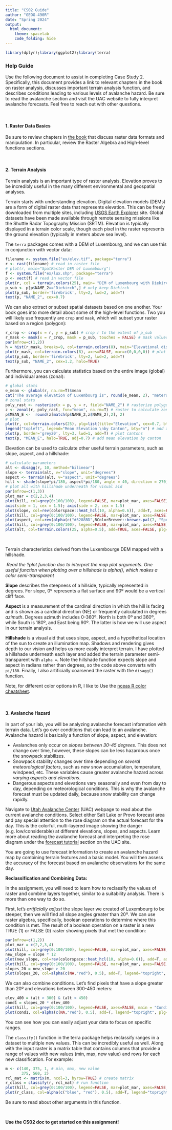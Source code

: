 ```yaml
---
title: "CS02 Guide"
author: "GEOG-490R"
date: "Spring 2024"
output: 
  html_document:
    theme: spacelab
    code_folding: hide
---
```


```r
library(dplyr);library(ggplot2);library(terra)
```

### Help Guide

Use the following document to assist in completing Case Study 2. Specifically, this document provides a link to relevant chapters in the book on raster analysis, discusses important terrain analysis function, and describes conditions leading to various levels of avalanche hazard. Be sure to read the avalanche section and visit the UAC website to fully interpret avalanche forecasts. Feel free to reach out with other questions.

\

#### 1. Raster Data Basics

Be sure to review chapters in [the book](https://rspatial.org/spatial/8-rastermanip.html#) that discuss raster data formats and manipulation. In particular, review the Raster Algebra and High-level functions sections.

\

#### 2. Terrain Analysis

Terrain analysis is an important type of raster analysis. Elevation proves to be incredibly useful in the many different environmental and geospatial analyses.

Terrain starts with understanding elevation. Digital elevation models (DEMs) are a form of digital raster data that represents elevation. This can be freely downloaded from multiple sites, including [USGS Earth Explorer](https://earthexplorer.usgs.gov/) site. Global datasets have been made available through remote sensing missions like the Shuttle Radar Topography Mission (SRTM). Elevation is typically displayed in a terrain color scale, though each pixel in the raster represents the ground elevation (typically in meters above sea level).

The `terra` packages comes with a DEM of Luxembourg, and we can use this in conjunction with vector data: 

```r
filename <- system.file("ex/elev.tif", package="terra")
r <- rast(filename) # read in raster file
# plot(r, main="SpatRaster DEM of Luxembourg")
f <- system.file("ex/lux.shp", package="terra")
p <- vect(f) # read in vector file
plot(r, col = terrain.colors(25), main= "DEM of Luxembourg with Diekirch outlined",plg=list(title="Elevation", cex=0.7, bty="o")) # plot
p_sub <- p[p$NAME_2=="Diekirch",] # only keep Diekirck
plot(p_sub, border='firebrick', lty=2, lwd=2, add=T)
text(p, "NAME_2", cex=0.7)
```

We can also extract or subset spatial datasets based on one another. Your book goes into more detail about some of the high-level functions. Two you will likely use frequently are `crop` and `mask`, which will subset your raster based on a region (polygon):

```r
r_crop <- crop(x = r, y = p_sub) # crop r to the extent of p_sub
r_mask <- mask(x = r_crop, mask = p_sub, touches = FALSE) # mask values outside of polygon
par(mfrow=c(1,2))
h = hist(r_mask, breaks=9, col=terrain.colors(8), main="Elevational distribution", xlab="Elevation (m)") # create histogram of elevation
plot(r_mask, col=terrain.colors(8), axes=FALSE, mar=c(0,0,0,0)) # plot subset of r
plot(p_sub, border='firebrick', lty=2, lwd=2, add=T)
text(p_sub, "NAME_2", cex=1.2, halo=TRUE)
```

Furthermore, you can calculate statistics based on the entire image (global) and individual areas (zonal):

```r
# global stats
e_mean <- global(r, na.rm=T)$mean
cat("The average elevation of Luxembourg is", round(e_mean, 2), "meters above sea level")
# zonal stats
poly_rast <- rasterize(x = p, y = r, field="NAME_2") # rasterize polygon based on unique variables
z <- zonal(r, poly_rast, fun="mean", na.rm=T) # raster to calculate zonal statistics
p$MEAN_E <-  round(z[match(p$NAME_2,z$NAME_2),2], 2)
# plot
plot(r, col=terrain.colors(25), plg=list(title="Elevation", cex=0.7, bty="o", pos=4), mar=c(2,0,2,3.5), axes=F) # plot
legend("topleft", legend="Mean Elevation \nby Canton", bty="n") # add a description
plot(p, border='grey20', lty=3, lwd=1, add=T) # plot cantons
text(p, "MEAN_E", halo=TRUE, adj=0.7) # add mean elevation by canton
```

Elevation can be used to calculate other useful terrain parameters, such as slope, aspect, and a hillshade:

```r
# calculate parameters
alt <- disagg(r, 10, method="bilinear")
slope <- terrain(alt, v="slope", unit="degrees")
aspect <- terrain(alt, v="aspect", unit="degrees")
hill <- shade(slope*pi/180, aspect*pi/180, angle = 40, direction = 270)  # hillshade in radians (pi/180)
# plot all with hillshade underneath for visual aid
par(mfrow=c(1,3))
plot_mar = c(2,2,3,4)
plot(hill, col=grey(0:100/100), legend=FALSE, mar=plot_mar, axes=FALSE)
axis(side = 1, cex = 1.5); axis(side = 2, cex = 1.5)
plot(slope, col=rev(colorspace::heat_hcl(10, alpha=0.6)), add=T, axes=FALSE, plg=list(title="Slope", cex=0.8, bty="o"))
plot(hill, col=grey(0:100/100), legend=FALSE, mar=plot_mar, axes=FALSE); axis(side = 1, cex = 1.5)
plot(aspect, col=rev(alpha(c("#3288BD",RColorBrewer::brewer.pal(7, "Spectral")), 0.7)), add=T, axes=FALSE, plg=list(title="Aspect", cex=0.6, bty="o"))
plot(hill, col=grey(0:100/100), legend=FALSE, mar=plot_mar, axes=FALSE); axis(side = 1, cex = 1.5)
plot(alt, col=terrain.colors(25, alpha=0.5), add=TRUE, axes=FALSE, plg=list(title="Elevation", cex=0.8, bty="o"))
```

\

Terrain characteristics derived from the Luxembourge DEM mapped with a hillshade.

|  *Read the ?plot function doc to interpret the map plot arguments. One useful function when plotting over a hillshade is alpha(), which makes a color semi-transparent*

**Slope** describes the steepness of a hillside, typically represented in degrees. For slope, 0º represents a flat surface and 90º would be a vertical cliff face.

**Aspect** is a measurement of the cardinal direction in which the hill is facing and is shown as a cardinal direction (NE) or frequently calculated in degrees *azimuth*. Degrees azimuth includes 0-360º. North is both 0º and 360º, while South is 180º, and East being 90º. The latter is how we will use aspect in our terrain analysis.

**Hillshade** is a visual aid that uses slope, aspect, and a hypothetical location of the sun to create an illumination map. Shadows and rendering gives depth to our vision and helps us more easily interpret terrain. I have plotted a hillshade underneath each layer and added the terrain parameter semi-transparent with `alpha =`. Note the hillshade function expects slope and aspect in radians rather than degrees, so the code above converts with `pi/180`. Finally, I also artificially coarsened the raster with the `disagg()` function.

Note, for different color options in R, I like to Use the [nceas R color cheatsheet](https://www.nceas.ucsb.edu/sites/default/files/2020-04/colorPaletteCheatsheet.pdf).

\

#### 3. Avalanche Hazard

In part of your lab, you will be analyzing avalanche forecast information with terrain data. Let's go over conditions that can lead to an avalanche. Avalanche hazard is basically a function of slope, aspect, and elevation:

- Avalanches only occur on *slopes between 30-45 degrees*. This does not change over time, however, these slopes can be less hazardous once the snowpack stabilizes.
- Snowpack stability changes over time depending on *several meteorological factors*, such as new snow accumulation, temperature, windpeed, etc. These variables cause greater avalanche hazard across *varying aspects and elevations*. 
- Dangerous aspects and elevations vary seasonally and even from day to day, depending on meteorological conditions. This is why the avalanche forecast must be updated daily, because snow stability can change rapidly.

Navigate to [Utah Avalanche Center](https://utahavalanchecenter.org/) (UAC) webpage to read about the current avalanche conditions. Select either Salt Lake or Provo forecast area and pay special attention to the rose diagram on the actual forecast for the day. This is the colorful, multi-layered image showing the danger (e.g. low/considerable) at different elevations, slopes, and aspects. Learn more about reading the avalanche forecast and interpreting the rose diagram under the [forecast tutorial](https://utahavalanchecenter.org/forecast/tutorial) section on the UAC site.

You are going to use forecast information to create an avalanche hazard map by combining terrain features and a basic model. You will then assess the accuracy of the forecast based on avalanche observations for the same day.

**Reclassification and Combining Data:**

In the assignment, you will need to learn how to reclassify the values of raster and combine layers together, similar to a suitability analysis. There is more than one way to do so.

First, let's *artificially adjust* the slope layer we created of Luxembourg to be steeper, then we will find all slope angles greater than 20º. We can use raster algebra, specifically, boolean operations to determine where this condition is met. The result of a boolean operation on a raster is a new TRUE (1) or FALSE (0) raster showing pixels that met the condition:

```r
par(mfrow=c(1,2))
plot_mar = c(2,2,3,4)
plot(hill, col=grey(0:100/100), legend=FALSE, mar=plot_mar, axes=FALSE, main = "Steeper slopes")
new_slope = slope * 12
plot(new_slope, col=rev(colorspace::heat_hcl(10, alpha=0.6)), add=T, axes=FALSE, plg=list(title="Slope", cex=0.8, bty="o"))
plot(hill, col=grey(0:100/100), legend=FALSE, mar=plot_mar, axes=FALSE, main = "Slopes > 20º")
slopes_20 = new_slope > 20
plot(slopes_20, col=alpha(c(NA,"red"), 0.5), add=T, legend="topright", bty="n", axes=FALSE)
```

We can also combine conditions. Let's find pixels that have a slope greater than 20º and  elevations between 300-450 meters:

```r
elev_400 = (alt > 300) & (alt < 450)
cond1 = slopes_20 * elev_400
plot(hill, col=grey(0:100/100), legend=FALSE, axes=FALSE, main = "Condition 1")
plot(cond1, col=alpha(c(NA,"red"), 0.5), add=T, legend="topright", plg=list(title="Condition met?", legend = c("No", "Yes"), cex=0.7, bty="o"), axes=FALSE)
```

You can see how you can easily adjust your data to focus on specific ranges. 

The `classify()` function in the terra package helps reclassify ranges in a dataset to multiple new values. This can be incredibly useful as well. Along with the input raster is a matrix table that contains columns that provide a range of values with new values (min, max, new value) and rows for each new classification. For example:

```r
m <- c(140, 375, 1, # min, max, new value
       375, 560, 2)
rcl_mat <- matrix(m, ncol=3, byrow=TRUE) # create matrix
r_class = classify(r, rcl_mat) # run function
plot(hill, col=grey(0:100/100), legend=FALSE, mar=plot_mar, axes=FALSE, main = "Classify Function")
plot(r_class, col=alpha(c("blue", "red"), 0.5), add=T, legend="topright", bty='n', axes=FALSE)
```

Be sure to read about other arguments in this function.

\

**Use the CS02 doc to get started on this assignment!**

\

